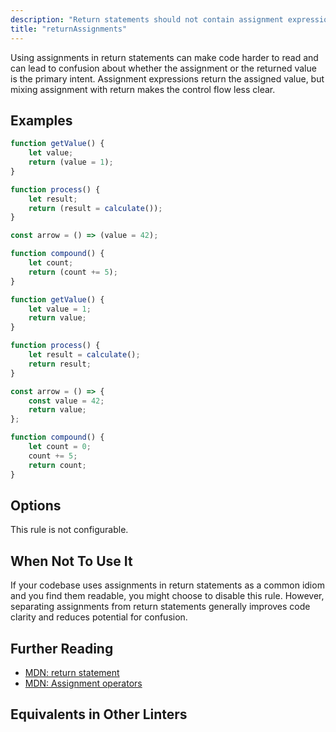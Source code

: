```yaml
---
description: "Return statements should not contain assignment expressions."
title: "returnAssignments"
---
```



<RuleSummary plugin="ts" rule="returnAssignments" />

Using assignments in return statements can make code harder to read and can lead to confusion about whether the assignment or the returned value is the primary intent.
Assignment expressions return the assigned value, but mixing assignment with return makes the control flow less clear.

## Examples

<Tabs>
<TabItem label="❌ Incorrect">

```ts
function getValue() {
	let value;
	return (value = 1);
}
```

```ts
function process() {
	let result;
	return (result = calculate());
}
```

```ts
const arrow = () => (value = 42);
```

```ts
function compound() {
	let count;
	return (count += 5);
}
```

</TabItem>
<TabItem label="✅ Correct">

```ts
function getValue() {
	let value = 1;
	return value;
}
```

```ts
function process() {
	let result = calculate();
	return result;
}
```

```ts
const arrow = () => {
	const value = 42;
	return value;
};
```

```ts
function compound() {
	let count = 0;
	count += 5;
	return count;
}
```

</TabItem>
</Tabs>

## Options

This rule is not configurable.

## When Not To Use It

If your codebase uses assignments in return statements as a common idiom and you find them readable, you might choose to disable this rule.
However, separating assignments from return statements generally improves code clarity and reduces potential for confusion.

## Further Reading

- [MDN: return statement](https://developer.mozilla.org/en-US/docs/Web/JavaScript/Reference/Statements/return)
- [MDN: Assignment operators](https://developer.mozilla.org/en-US/docs/Web/JavaScript/Reference/Operators/Assignment)

## Equivalents in Other Linters

<RuleEquivalents pluginId="ts" ruleId="returnAssignments" />

